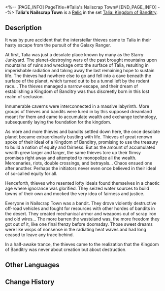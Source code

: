 <%-- [PAGE_INFO]
PageTitle=#Talia's Nailscrap Town#
[END_PAGE_INFO] --%>
{{Relic Infobox
|id        = 63075
|image     = Item Talia's Nailscrap Town.png{{subst:void|<!--$UPLOAD:<<SpriteOutput/RelicFigures/IconRelic_307_5.png>-<Item Talia's Nailscrap Town.png>-<Relic Icons>>-->}}
|set       = Talia: Kingdom of Banditry
|piece     = Link Rope
|mentions  = 
}}
{{Description|Encapsulated in the plane is Talia's miserable desolate small town called Nailscrap. For a short-lived peace, bandits chose this place for its water supplies and built this small town out of rags, rebars, and planks.}}
'''Talia's Nailscrap Town''' is a [[Relic]] in the set [[Talia: Kingdom of Banditry]].

==Description==
It was by pure accident that the interstellar thieves came to Talia in their hasty escape from the pursuit of the Galaxy Ranger.

At first, Talia was just a desolate place known by many as the Starry Junkyard. The planet-destroying wars of the past brought mountains upon mountains of ruins and wreckage onto the surface of Talia, resulting in imperishable radiation and taking away the last remaining hope to sustain life. The thieves had nowhere else to go and fell into a cave beneath the surface of the planet, which turned out to be a tunnel left by the rodent race... The thieves managed a narrow escape, and their dream of establishing a Kingdom of Banditry was thus discreetly born in this lost realm of seclusion.

Innumerable caverns were interconnected in a massive labyrinth. More groups of thieves and bandits were lured in by this supposed dreamland meant for them and came to accumulate wealth and exchange technology, subsequently laying the foundation for the kingdom.

As more and more thieves and bandits settled down here, the once desolate planet became extraordinarily bustling with life. Thieves of great renown spoke of their ideal of a Kingdom of Banditry, promising to use the treasury to build a nation of equity and fairness. But as the amount of accumulated wealth grew larger and larger, the same thieves tore up their flimsy promises right away and attempted to monopolize all the wealth. Mercenaries, riots, double crossings, and betrayals... Chaos ensued one after another. Perhaps the initiators never even once believed in their ideal of so-called equity for all.

Henceforth, thieves who resented lofty ideals found themselves in a chaotic age where ignorance was glorified. They seized water sources to build towns of their own and mocked the very idea of fairness and justice.

Everyone in Nailscrap Town was a bandit. They drove violently destructive off-road vehicles and fought for resources with other hordes of bandits in the desert. They created mechanical armor and weapons out of scrap iron and old wires... The more barren the wasteland was, the more freedom they got out of it, like one final frenzy before doomsday. Those sweet dreams were like wisps of nonsense in the radiating heat waves and had long ceased to leave any trace behind.

In a half-awake trance, the thieves came to the realization that the Kingdom of Banditry was never about creation but about destruction.

==Other Languages==
{{Other Languages
|en   = Talia's Nailscrap Town
|zhs  = 塔利亚的钉壳小镇
|zht  = 塔利亞的釘殼小鎮
|ja   = タリアのネイルシェル
|ko   = 탈리아의 네일스크랩 타운
|es   = Aldea Villaclavo de Talia
|fr   = Ville-ferraille de Talia
|ru   = Гвоздльскрап-Таун Талии
|th   = Talia's Nailscrap Town
|vi   = Trấn Vỏ Đinh Talia
|de   = Alteisenstadt auf Talia
|id   = Talia's Nailscrap Town
|pt   = Prego-Velho de Talia
}}

==Change History==
{{Change History|1.0}}